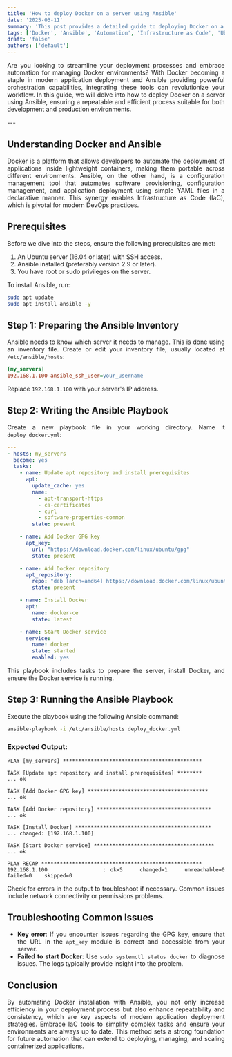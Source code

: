 ```yaml
---
title: 'How to deploy Docker on a server using Ansible'
date: '2025-03-11'
summary: 'This post provides a detailed guide to deploying Docker on a server using Ansible, focusing on automation and Infrastructure as Code (IaC).'
tags: ['Docker', 'Ansible', 'Automation', 'Infrastructure as Code', 'Ubuntu', 'Linux', 'Deployment']
draft: 'false'
authors: ['default']
---
```


<div align="justify">

Are you looking to streamline your deployment processes and embrace automation for managing Docker environments? With Docker becoming a staple in modern application deployment and Ansible providing powerful orchestration capabilities, integrating these tools can revolutionize your workflow. In this guide, we will delve into how to deploy Docker on a server using Ansible, ensuring a repeatable and efficient process suitable for both development and production environments.

</div>
---

<div align="justify">

## Understanding Docker and Ansible

Docker is a platform that allows developers to automate the deployment of applications inside lightweight containers, making them portable across different environments. Ansible, on the other hand, is a configuration management tool that automates software provisioning, configuration management, and application deployment using simple YAML files in a declarative manner. This synergy enables Infrastructure as Code (IaC), which is pivotal for modern DevOps practices.

## Prerequisites
Before we dive into the steps, ensure the following prerequisites are met:
1. An Ubuntu server (16.04 or later) with SSH access.
2. Ansible installed (preferably version 2.9 or later).
3. You have root or sudo privileges on the server.

To install Ansible, run:
```bash
sudo apt update
sudo apt install ansible -y
```

## Step 1: Preparing the Ansible Inventory
Ansible needs to know which server it needs to manage. This is done using an inventory file. Create or edit your inventory file, usually located at `/etc/ansible/hosts`:  
```ini
[my_servers]
192.168.1.100 ansible_ssh_user=your_username
```
Replace `192.168.1.100` with your server's IP address.

## Step 2: Writing the Ansible Playbook
Create a new playbook file in your working directory. Name it `deploy_docker.yml`:  
```yaml
---
- hosts: my_servers
  become: yes
  tasks:
    - name: Update apt repository and install prerequisites
      apt:
        update_cache: yes
        name:
          - apt-transport-https
          - ca-certificates
          - curl
          - software-properties-common
        state: present

    - name: Add Docker GPG key
      apt_key:
        url: "https://download.docker.com/linux/ubuntu/gpg"
        state: present

    - name: Add Docker repository
      apt_repository:
        repo: "deb [arch=amd64] https://download.docker.com/linux/ubuntu {{ ansible_distribution_release }} stable"
        state: present

    - name: Install Docker
      apt:
        name: docker-ce
        state: latest

    - name: Start Docker service
      service:
        name: docker
        state: started
        enabled: yes
```
This playbook includes tasks to prepare the server, install Docker, and ensure the Docker service is running.

## Step 3: Running the Ansible Playbook
Execute the playbook using the following Ansible command:
```bash
ansible-playbook -i /etc/ansible/hosts deploy_docker.yml
```
### Expected Output:
```
PLAY [my_servers] *********************************************

TASK [Update apt repository and install prerequisites] ********
... ok

TASK [Add Docker GPG key] ***************************************
... ok

TASK [Add Docker repository] *************************************
... ok

TASK [Install Docker] ********************************************
... changed: [192.168.1.100]

TASK [Start Docker service] ***************************************
... ok

PLAY RECAP ****************************************************
192.168.1.100             : ok=5    changed=1    unreachable=0    failed=0    skipped=0   
```
Check for errors in the output to troubleshoot if necessary. Common issues include network connectivity or permissions problems.

## Troubleshooting Common Issues
- **Key error**: If you encounter issues regarding the GPG key, ensure that the URL in the `apt_key` module is correct and accessible from your server.
- **Failed to start Docker**: Use `sudo systemctl status docker` to diagnose issues. The logs typically provide insight into the problem.

## Conclusion
By automating Docker installation with Ansible, you not only increase efficiency in your deployment process but also enhance repeatability and consistency, which are key aspects of modern application deployment strategies. Embrace IaC tools to simplify complex tasks and ensure your environments are always up to date. This method sets a strong foundation for future automation that can extend to deploying, managing, and scaling containerized applications.

</div>